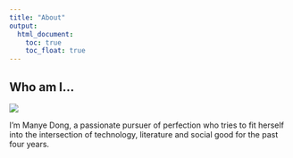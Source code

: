 ```yaml
---
title: "About"
output: 
  html_document:
    toc: true
    toc_float: true
---
```

## Who am I...
![](images/kungfu panda.jpeg)

I'm Manye Dong, a passionate pursuer of perfection who tries to fit herself into the intersection of technology, literature and social good for the past four years.